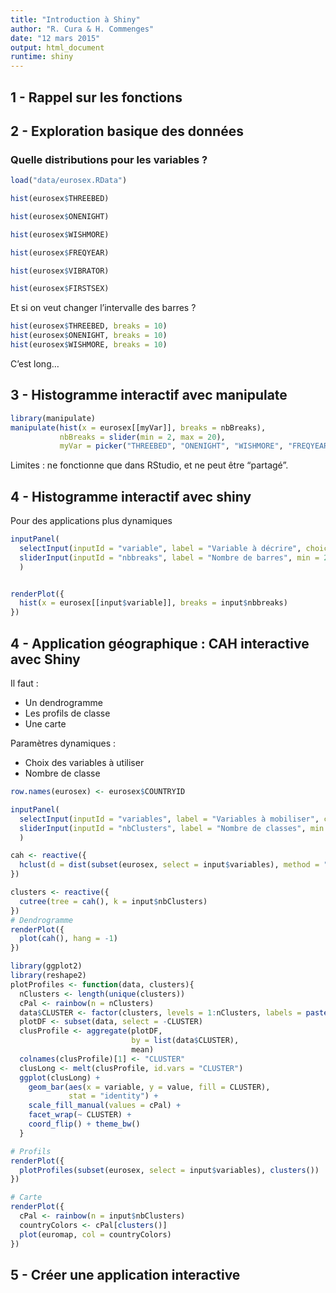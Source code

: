 ```yaml
---
title: "Introduction à Shiny"
author: "R. Cura & H. Commenges"
date: "12 mars 2015"
output: html_document
runtime: shiny
---
```



## 1 - Rappel sur les fonctions


## 2 - Exploration basique des données

### Quelle distributions pour les variables ?

```r
load("data/eurosex.RData")
```


```r
hist(eurosex$THREEBED)

hist(eurosex$ONENIGHT)

hist(eurosex$WISHMORE)

hist(eurosex$FREQYEAR)

hist(eurosex$VIBRATOR)

hist(eurosex$FIRSTSEX)
```

Et si on veut changer l'intervalle des barres ?

```r
hist(eurosex$THREEBED, breaks = 10)
hist(eurosex$ONENIGHT, breaks = 10)
hist(eurosex$WISHMORE, breaks = 10)
```

C'est long...



## 3 - Histogramme interactif avec manipulate

```r
library(manipulate)
manipulate(hist(x = eurosex[[myVar]], breaks = nbBreaks),
           nbBreaks = slider(min = 2, max = 20),
           myVar = picker("THREEBED", "ONENIGHT", "WISHMORE", "FREQYEAR", "VIBRATOR", "FIRSTSEX"))
```

Limites : ne fonctionne que dans RStudio, et ne peut être "partagé".

## 4 - Histogramme interactif avec shiny

Pour des applications plus dynamiques

```r
inputPanel(
  selectInput(inputId = "variable", label = "Variable à décrire", choices = colnames(eurosex)),
  sliderInput(inputId = "nbbreaks", label = "Nombre de barres", min = 2, max = 20, value = 5)
  )


renderPlot({
  hist(x = eurosex[[input$variable]], breaks = input$nbbreaks)
})
```


## 4 - Application géographique : CAH interactive avec Shiny

Il faut :

* Un dendrogramme
* Les profils de classe
* Une carte

Paramètres dynamiques : 

* Choix des variables à utiliser
* Nombre de classe


```r
row.names(eurosex) <- eurosex$COUNTRYID

inputPanel(
  selectInput(inputId = "variables", label = "Variables à mobiliser", choices = colnames(eurosex), multiple = TRUE),
  sliderInput(inputId = "nbClusters", label = "Nombre de classes", min = 2, max = 10, value = 3)
  )

cah <- reactive({
  hclust(d = dist(subset(eurosex, select = input$variables), method = "euclidean"), method = "ward.D2")
})

clusters <- reactive({
  cutree(tree = cah(), k = input$nbClusters)
})
# Dendrogramme
renderPlot({
  plot(cah(), hang = -1)
})

library(ggplot2)
library(reshape2)
plotProfiles <- function(data, clusters){
  nClusters <- length(unique(clusters))
  cPal <- rainbow(n = nClusters)
  data$CLUSTER <- factor(clusters, levels = 1:nClusters, labels = paste('Cluster', 1:nClusters, sep = " "))
  plotDF <- subset(data, select = -CLUSTER)
  clusProfile <- aggregate(plotDF,
                           by = list(data$CLUSTER),
                           mean)
  colnames(clusProfile)[1] <- "CLUSTER"
  clusLong <- melt(clusProfile, id.vars = "CLUSTER")
  ggplot(clusLong) +
    geom_bar(aes(x = variable, y = value, fill = CLUSTER),
             stat = "identity") +
    scale_fill_manual(values = cPal) +
    facet_wrap(~ CLUSTER) +
    coord_flip() + theme_bw()
  }

# Profils
renderPlot({
  plotProfiles(subset(eurosex, select = input$variables), clusters())
})

# Carte
renderPlot({
  cPal <- rainbow(n = input$nbClusters)
  countryColors <- cPal[clusters()] 
  plot(euromap, col = countryColors)
})

```


## 5 - Créer une application interactive

